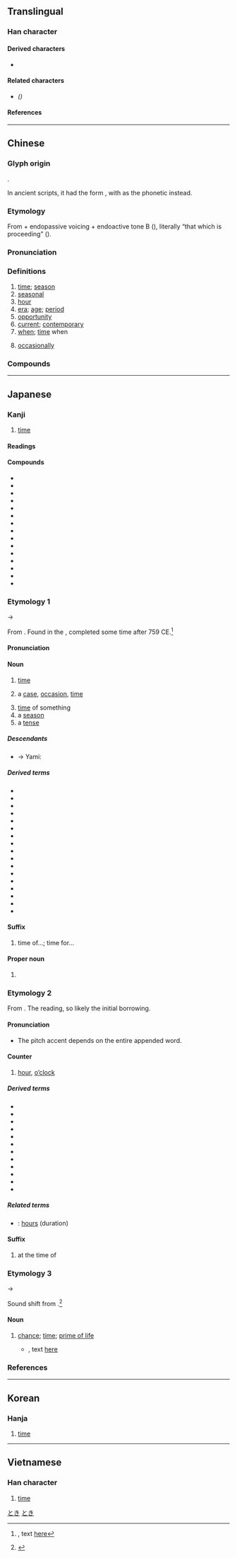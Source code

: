 {{also|时}}
{{character info/new}}
==Translingual==
{{stroke order|type=animate}}

===Han character===
{{Han char|rn=72|rad=日|as=06|sn=10|four=64041|canj=AGDI|ids=⿰日寺}}

====Derived characters====
* {{l|mul|[[𠺮]]([[𫪅]]), [[塒]]([[埘]]), [[𡻄]], [[𭝿]], [[𪮛]], [[溡]]([[𪶄]]), [[榯]], [[𬌦]]([[𬌠]]), [[𤨅]], [[𥻵]]([[𬖞]]), [[𨃯]], [[𨫉]], [[鰣]]([[鲥]]), [[𪕵]], [[𪰰]], [[嵵]], [[蒔]]([[莳]]), [[𥱯]], [[𬰈]]}}

====Related characters====
* {{l|mul|[[时]]}} ''({{w|Simplified Chinese}})''

====References====
{{Han ref|kx=0494.220|dkj=13890|dj=0859.150|hdz=21505.050|uh=6642}}

----

==Chinese==
{{zh-forms|s=时|alt=旹,峕}}

===Glyph origin===
{{Han etym}}
{{Han compound|ls=psc|日|c1=s|t1=sun; day|寺|c2=p}}.

In ancient scripts, it had the form {{zh-l|*旹}}, with {{och-l|之}} as the phonetic instead.

===Etymology===
From {{och-l|之|to go; to proceed}} + endopassive voicing + endoactive tone B ({{zh-l|*上聲}}), literally “that which is proceeding” ({{zh-ref|Schuessler, 2007}}).

===Pronunciation===
{{zh-pron
|m=shí
|m-s=si2
|c=si4
|c-t=si3
|g=si4
|h=pfs=sṳ̀;gd=si2
|j=si1
|mb=sî
|md=sì
|mn=sî
|mn-t=si5
|w=3zr
|x=shr2
|mc=y
|oc=y
|ma=y
|cat=n,a,adv
}}

===Definitions===
{{zh-hanzi}}

# [[time]]; [[season]]
# [[seasonal]]
# [[hour]]
# [[era]]; [[age]]; [[period]]
# [[opportunity]]
# [[current]]; [[contemporary]]
# [[when]]; [[time]] when
#: {{zh-x|^白銀 可以 指：^銀，貴金屬，用做 貨幣 時 可 稱為 白銀|''Baiyin'' may refer to: silver, a precious metal; '''when''' used as currency it may be referred to as ''baiyin''|ref=''Chinese Wikipedia'', {{w2|zh|白銀}}}}
# [[occasionally]]

===Compounds===
{{zh-der|hide_pron=1|時弊|時不常兒|時不時|時不我待|時不我與|時差|時常|時辰|時代|時點|時段|時而|時分|時乖命蹇|時光|時過境遷|時候|時或|時機|時價|時間|時間詞|時間性|時節|時局|時刻|時空|時款|時來運轉|時令|時論|時髦|時評|時期|時區|時日|時尚|時時|時世|時事|時勢|時俗|時速|時態助詞|時務|時下|時鮮|時限|時效|時效處理|時新|時興|時序|時樣|時宜|時移勢遷|時移俗易|時隱時現|時有所聞|時雨|時運|時針|時政|時值|時鐘|時鐘座|時裝|時裝表演|一時|三時|不時|丑時|並時|乘時|于時|亥時|人時|他時|以時|何時|依時|俟時|偌時|先時|兒時|入時|分時|初時|到時|剎時|匡時|午時|卯時|即時|及時|古時|合時|吉時|同時|向時|四時|報時|多時|天時|失時|奉時|子時|守時|定時|寅時|小時|少時|屆時|工時|巳時|干時|平時|年時|幾時|廢時|彌時|往時|待時|得時|微時|恁時|感時|應時|戌時|或時|戰時|按時|授時|斯時|明時|昔時|是時|時中|時乖|時人|時今|時命|時夜|時式|時律|時數|時文|時方|時會|時望|時毒|時氣|時流|時疫|時病|時症|時羞|時義|時艱|時藝|時行|時見|時計|時調|時諺|時譽|時變|時賢|時遇|時邁|時雍|晡時|暫時|曩時|有時|未時|楊時|權時|此時|歲時|歷時|比時|民時|準時|無時|爾時|片時|現時|瓜時|申時|異時|畫時|當時|登時|相時|省時|移時|立時|耗時|背時|臨時|舊時|良時|行時|要時|計時|詭時|誤時|課時|費時|趨時|輔時|辰時|農時|逾時|過時|遣時|適時|那時|酉時|閒時|限時|隨時|零時|霎時|非時|順時|頓時|餔時|首時|定時器|匡時濟世|威儀孔時|北京時間|一時之間|幕府時代|一時糊塗|定時開關|一時半霎|原子時代|不時間|命蹇時乖|即時新聞|不一時|不多時|中國時報|審時度勢|不達時宜|哄傳一時|不達時務|不時之需|審時定勢|尖峰時間|傷時感事|妙絕一時|一時一刻|因時制宜|一時半刻|不賭時|不移時|三時教|憂國憂時|天行時氣|三不五時|一時間|不識時務|恐怖時代|怨世罵時|倒數計時|不識時變|即時作業|待時而舉|待時而動|待時守分|一霎時|不入時宜|彈性工時|定時鐘|一時之秀|不奪農時|廢時失業|廢時失事|名滿一時|序時帳|天文時|小時候|好時好日|名噪一時|固時俗|不大合時|一時之選|冰河時期|中年時期|一盞茶時|匡時濟俗|定時炸彈|太陽時|安培小時|悖時鬼|妙絕時人|二十四時|一時之急|太平時世|太平時節|不時之須|不違農時|及時雨|夏令時間|千載一時|名震一時|好些時|分時系統|十二時|千瓦時|八小時制|君權時代|合時宜|史前時代|及時行樂|千歲一時|定時號誌|劃時代|切中時弊|共體時艱|共和時代|四時八節|平均時差|匡俗濟時|不合時宜|沒時運的|時勢所迫|時隱時見|歲時伏臘|獨步一時|環球時間|搖籃時代|時談物議|沒時沒運|消滅時效|應時而生|田月桑時|萬代一時|時代週刊|石器時代|理性時代|時絀舉贏|瞬時速度|有時候|時間醫學|甘分隨時|應時當令|時望所歸|時不可失|時運亨通|時光隧道|時光虛擲|憲政時期|時行天氣|洪荒時代|標準時間|時乖運拙|比先時|時代病|決不待時|相時而動|生不遇時|無一時|時移世變|濟時行道|時不再來|時間電價|時移世易|時令病|時移事改|曾幾何時|現時報|時移事遷|標準時|無時無刻|時運不濟|應天順時|相對時間|空間時代|空費時日|日治時代|萬世一時|時乖運乖|為時已晚|時和年豐|枉費時日|時來福湊|時事櫥窗|時移世異|時日無多|盛極一時|掌燈時分|時間藝術|懷時感物|標準時區|當時得令|新時代|時代精神|時憲書|生理時鐘|生物時鐘|晴時多雲|生不逢時|獨步當時|時刻不忘|時雨春風|啟蒙時代|時光不再|時乖運蹇|神權時代|時時刻刻|時異勢殊|無補於時|烜赫一時|濟時拯世|濟世匡時|比利時|更待何時|日據時代|海權時代|浴蘭時節|時來運來|時間表|沒多時|沒頓飯時|時刻表|漁獵時代|歷史時代|時和歲稔|知時識務|撥亂濟時|敬授人時|時通運泰|時異事殊|時來暫去|時和歲豐|敬時愛日|戰國時代|此時此刻|風靡一時|與時消息|黃金時間|絕對時間|老年時期|蒿目時艱|順天應時|與時浮沉|與時俱進|非常時期|計時工資|識時務|隨時制宜|遠古時代|資訊時代|這些時|賞不踰時|立時立刻|通時達變|臨時條款|黃昏時分|立時三刻|變形工時|較時量力|豔絕一時|舊時風味|黑暗時代|黃金時代|黃梅時候|遵時養晦|運乖時蹇|限時信|風行一時|銅器時代|遵養時晦|風雨時若|過渡時期|背了時|順時達變|韜晦待時|非時之物|臨時動議|雨暘時若|識時達務|醫時救弊|隨時隨地|隨時度勢|臨時工|限時專送|趨時捧勢|量時度力|遜志時敏|遭時不遇|過時不候|運蹇時乖|運拙時艱|運拙時乖|逢時遇節|逢時按節|這時候|軍政時期|身不遇時|違時絕俗|黃金時段|鐵器時代|荒時暴月|識時通變|臨時政府|訓政時期|藏器待時|良時美景|背時鬼|臨時會|識時達變|關鍵時刻|趕時間|趕時髦}}

{{zh-cat|Advanced}}

----

==Japanese==

===Kanji===
{{ja-kanji|grade=2|rs=日06}}

# [[time]]

====Readings====
{{ja-readings
|goon=じ
|kanon=し
|kun=とき-, これ-
}}

====Compounds====
{{der-top|Compounds}}
* {{ja-r|時間|じかん}}
* {{ja-r|時期|じき}}
* {{ja-r|時機|じき}}
* {{ja-r|時季|じき}}
* {{ja-r|時勢|じせい}}
* {{ja-r|時世|じせい}}
* {{ja-r|時制|じせい}}
* {{ja-r|時節|じ%せつ}}
* {{ja-r|時速|じ%そく}}
* {{ja-r|時代|じ%だい}}
* {{ja-r|時短|じたん}}
* {{ja-r|時分|じぶん}}
* {{ja-r|時文|じぶん}}
* {{ja-r|時雨|しぐれ}}
* {{ja-r|時計|とけい}}
{{der-bottom}}

===Etymology 1===
{{ja-kanjitab|とき|yomi=k}}

{{IPAchar|/to<sub>2</sub>ki<sub>1</sub>/}} → {{IPAchar|/toki/}}

From {{inh|ja|ojp|sort=とき|-}}.  Found in the ''{{w|Man'yōshū}}'', completed some time after 759 CE.<ref>{{RQ:Manyoshu|3|467}}, text [http://jti.lib.virginia.edu/japanese/manyoshu/Man3Yos.html#467 here]</ref>

====Pronunciation====
{{ja-pron|yomi=k|とき|acc=2|acc_ref=SMK2,ZAJ}}

====Noun====
{{ja-noun|とき}}

# [[time]]
#: {{ja-usex|'''時'''の流れ|'''とき''' の ながれ|the flow of '''time'''}}
# a [[case]], [[occasion]], [[time]]
#: {{ja-usex|困った'''時'''は私に相談して下さい。|こまった '''とき''' は わたし に そうだん して ください。|Please consult with me '''when''' troubled (in '''times''' of trouble).}}
# [[time]] of something
# a [[season]]
# a [[tense]]

=====Descendants=====
* → Yami: {{l|tao|toki}}

=====Derived terms=====
{{der-top}}
* {{ja-r|時々|ときどき}}
* {{ja-r|暁|あかつき}}
* {{ja-r|ある時|ある とき}}
* {{ja-r|御%時|お.-おん%とき}}
* {{ja-r|片時|かたとき}}
* {{ja-r|潮時|しおどき}}
* {{ja-r|食事%時|しょくじ%-どき}}
* {{ja-r|梅雨%時|つゆ%-どき}}
* {{ja-r|出%時|で%どき}}
* {{ja-r|花時|はなどき}}
* {{ja-r|半時|はんとき}}
* {{ja-r|一時|ひととき}}
* {{ja-r|暇な時|ひま な とき}}
* {{ja-r|昼時|ひるどき}}
* {{ja-r|二時|ふたとき}}
* {{ja-r|法と時|ほう と とき}}
* {{ja-r|まさかの時|まさか の とき}}
{{der-bottom}}

====Suffix====
{{ja-pos|suffix|どき}}

# time of...; time for...

====Proper noun====
{{ja-pos|proper|とき}}

# {{given name|lang=ja|female|A=a|sort=とき}}

===Etymology 2===
{{ja-kanjitab|じ|yomi=o}}

From {{der|ja|ltc|sort=し'|-}} {{ltc-l|時}}. The ''{{ll|ja|呉音|goon}}'' reading, so likely the initial borrowing.

====Pronunciation====
{{ja-pron|yomi=goon|じ}}
* The pitch accent depends on the entire appended word.

====Counter====
{{ja-pos|counter|じ}}

# [[hour]], [[o'clock|o’clock]]
#: {{ja-usex|時%計 を 見る と、ちょうど １２%'''時''' ３４%分 ５６%秒 だった。|と%けい を みる と、ちょうど じゅうに%-'''じ''' さんじゅうよん%-ぷん ごじゅうろく%-びょう だった。|When I looked at the clock, it was just 56 seconds past 12''':'''34.}}

=====Derived terms=====
{{der-top}}
* {{ja-r|一時|いちじ}}
* {{ja-r|二時|にじ}}
* {{ja-r|三時|さんじ}}
* {{ja-r|四時|よじ}}
* {{ja-r|五時|ごじ}}
* {{ja-r|六時|ろくじ}}
* {{ja-r|七時|しちじ}}
* {{ja-r|八時|はちじ}}
* {{ja-r|九時|くじ}}
* {{ja-r|十時|じゅうじ}}
* {{ja-r|十一時|じゅういちじ}}
* {{ja-r|十二時|じゅうにじ}}
{{der-bottom}}

=====Related terms=====
* {{ja-r|時%間|じ%かん}}: [[hours]] (duration)

====Suffix====
{{ja-pos|suffix|じ}}

# at the time of

===Etymology 3===
{{ja-kanjitab|さだ|yomi=irr}}
{{IPAchar|/sida/}} → {{IPAchar|/sada/}}

Sound shift from {{inh|ja|ojp|しだ|tr=sida|t=doing time, opportunity|sort=さた}}.<ref name=DJR>{{R:Daijirin}}</ref>

====Noun====
{{ja-noun|さだ}}
# {{lb|ja|obsolete|sort=さた}} [[chance]]; [[time]]; [[prime of life]] {{rfv-sense|ja}}
#* {{RQ:Manyoshu|11|2732}}, text [http://jti.lib.virginia.edu/japanese/manyoshu/Man11Yo.html#2732#2732 here]
#*: {{ja-usex|m=奥%波 邊%浪%之来%縁 左太%能%浦%之 此'''左太'''過%而 後%将戀%可聞|m_kana=おきつ%なみ へ%なみ%のき%よる さだ%の%うら%の この'''さ%だ'''すぎ%て のち%こひむ%かも|沖つ波%辺%波の来寄る佐太の浦のこの'''さだ'''過ぎて後%恋ひむかも|おき つ なみ% へ%-なみ の き-よる ^さだ-の-うら の この '''さだ''' すぎて のち% こひむ かも|rom=oki tsu nami he-nami no ki-yoru Sada-no-ura no kono '''sada''' sugite nochi koimu kamo|Sounding like the bay of ''Sada'', whence the waves of the offing and of the coatside approach, this '''chance''' has passed away; afterwards alas, I can but long for her! (from far)<ref>{{cite-book|1960|Jan Lodewijk Pierson, Jr.|The Manyôśû Translated and Annotated Book XV|location={{w|Leiden}}|publisher=Brill Archive (E.J. Brill)|page=335}}</ref>|sort=さた}}

===References===
<references/>

[[Category:Japanese basic words|とき]]
[[Category:ja:Time|とき]]

----

==Korean==

===Hanja===
{{ko-hanja|hangeul=시|eumhun=|mr=si|y=si}}

# [[time]]

----

==Vietnamese==

===Han character===
{{vi-hantu|thì, thời|rs=日06}}

# [[time]]